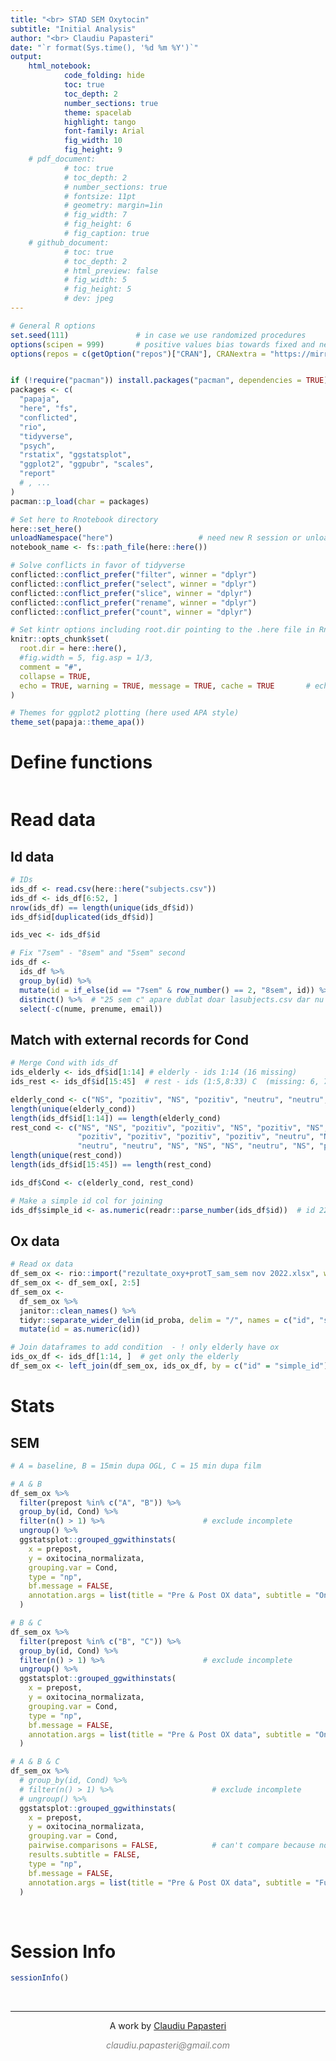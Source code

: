```yaml
---
title: "<br> STAD SEM Oxytocin" 
subtitle: "Initial Analysis"
author: "<br> Claudiu Papasteri"
date: "`r format(Sys.time(), '%d %m %Y')`"
output: 
    html_notebook:
            code_folding: hide
            toc: true
            toc_depth: 2
            number_sections: true
            theme: spacelab
            highlight: tango
            font-family: Arial
            fig_width: 10
            fig_height: 9
    # pdf_document: 
            # toc: true
            # toc_depth: 2
            # number_sections: true
            # fontsize: 11pt
            # geometry: margin=1in
            # fig_width: 7
            # fig_height: 6
            # fig_caption: true
    # github_document: 
            # toc: true
            # toc_depth: 2
            # html_preview: false
            # fig_width: 5
            # fig_height: 5
            # dev: jpeg
---
```



<!-- Setup -->


```r
# General R options
set.seed(111)               # in case we use randomized procedures       
options(scipen = 999)       # positive values bias towards fixed and negative towards scientific notation
options(repos = c(getOption("repos")["CRAN"], CRANextra = "https://mirror.clientvps.com/CRAN/"))  # use CRAN as default, set CRANextra to Nürnberg mirror


if (!require("pacman")) install.packages("pacman", dependencies = TRUE)
packages <- c(
  "papaja",
  "here", "fs",
  "conflicted",
  "rio",
  "tidyverse", 
  "psych",          
  "rstatix", "ggstatsplot",
  "ggplot2", "ggpubr", "scales",
  "report"
  # , ...
)
pacman::p_load(char = packages)

# Set here to Rnotebook directory
here::set_here()
unloadNamespace("here")                   # need new R session or unload namespace for .here file to take precedence over .Rproj
notebook_name <- fs::path_file(here::here())

# Solve conflicts in favor of tidyverse
conflicted::conflict_prefer("filter", winner = "dplyr")
conflicted::conflict_prefer("select", winner = "dplyr")
conflicted::conflict_prefer("slice", winner = "dplyr")
conflicted::conflict_prefer("rename", winner = "dplyr")
conflicted::conflict_prefer("count", winner = "dplyr")

# Set kintr options including root.dir pointing to the .here file in Rnotebook directory
knitr::opts_chunk$set(
  root.dir = here::here(),
  #fig.width = 5, fig.asp = 1/3, 
  comment = "#",
  collapse = TRUE,
  echo = TRUE, warning = TRUE, message = TRUE, cache = TRUE       # echo = False for github_document, but will be folded in html_notebook
)

# Themes for ggplot2 plotting (here used APA style)
theme_set(papaja::theme_apa())
```



<!-- Functions -->

# Define functions

```r
```


<!-- Report -->

# Read data

## Id data

```r
# IDs
ids_df <- read.csv(here::here("subjects.csv"))
ids_df <- ids_df[6:52, ]
nrow(ids_df) == length(unique(ids_df$id))
ids_df$id[duplicated(ids_df$id)]

ids_vec <- ids_df$id

# Fix "7sem" - "8sem" and "5sem" second
ids_df <- 
  ids_df %>% 
  group_by(id) %>%
  mutate(id = if_else(id == "7sem" & row_number() == 2, "8sem", id)) %>%
  distinct() %>%  # "25 sem c" apare dublat doar lasubjects.csv dar nu si in celelalte 2 .csv
  select(-c(nume, prenume, email))
```

## Match with external records for Cond

```r
# Merge Cond with ids_df
ids_elderly <- ids_df$id[1:14] # elderly - ids 1:14 (16 missing)
ids_rest <- ids_df$id[15:45]  # rest - ids (1:5,8:33) C  (missing: 6, 7)

elderly_cond <- c("NS", "pozitiv", "NS", "pozitiv", "neutru", "neutru", "NS", "pozitiv", "NS", "NS", "NS", "NS", "NS", "pozitiv")
length(unique(elderly_cond))
length(ids_df$id[1:14]) == length(elderly_cond)
rest_cond <- c("NS", "NS", "pozitiv", "pozitiv", "NS", "pozitiv", "NS", "pozitiv", "pozitiv", "pozitiv", "neutru", "neutru", 
               "pozitiv", "pozitiv", "pozitiv", "pozitiv", "neutru", "NS", "neutru", "NS", "neutru", "neutru", "neutru", 
               "neutru", "neutru", "NS", "NS", "NS", "neutru", "NS", "pozitiv")
length(unique(rest_cond))
length(ids_df$id[15:45]) == length(rest_cond)

ids_df$Cond <- c(elderly_cond, rest_cond)

# Make a simple id col for joining
ids_df$simple_id <- as.numeric(readr::parse_number(ids_df$id))  # id 22 = NA
```

## Ox data

```r
# Read ox data
df_sem_ox <- rio::import("rezultate_oxy+protT_sam_sem nov 2022.xlsx", which = "SEM") 
df_sem_ox <- df_sem_ox[, 2:5]
df_sem_ox <- 
  df_sem_ox %>% 
  janitor::clean_names() %>% 
  tidyr::separate_wider_delim(id_proba, delim = "/", names = c("id", "study", "prepost")) %>% 
  mutate(id = as.numeric(id))

# Join dataframes to add condition  - ! only elderly have ox
ids_ox_df <- ids_df[1:14, ]  # get only the elderly
df_sem_ox <- left_join(df_sem_ox, ids_ox_df, by = c("id" = "simple_id"))
```

# Stats

## SEM

```r
# A = baseline, B = 15min dupa OGL, C = 15 min dupa film

# A & B
df_sem_ox %>%
  filter(prepost %in% c("A", "B")) %>% 
  group_by(id, Cond) %>%
  filter(n() > 1) %>%                      # exclude incomplete
  ungroup() %>%
  ggstatsplot::grouped_ggwithinstats(
    x = prepost,
    y = oxitocina_normalizata,
    grouping.var = Cond, 
    type = "np",
    bf.message = FALSE,
    annotation.args = list(title = "Pre & Post OX data", subtitle = "Only A & B")
  )

# B & C
df_sem_ox %>%
  filter(prepost %in% c("B", "C")) %>% 
  group_by(id, Cond) %>%
  filter(n() > 1) %>%                      # exclude incomplete
  ungroup() %>%
  ggstatsplot::grouped_ggwithinstats(
    x = prepost,
    y = oxitocina_normalizata,
    grouping.var = Cond, 
    type = "np",
    bf.message = FALSE,
    annotation.args = list(title = "Pre & Post OX data", subtitle = "Only B & C")
  )

# A & B & C
df_sem_ox %>%
  # group_by(id, Cond) %>%
  # filter(n() > 1) %>%                      # exclude incomplete
  # ungroup() %>%
  ggstatsplot::grouped_ggwithinstats(
    x = prepost,
    y = oxitocina_normalizata,
    grouping.var = Cond, 
    pairwise.comparisons = FALSE,            # can't compare because not enough
    results.subtitle = FALSE,
    type = "np",
    bf.message = FALSE,
    annotation.args = list(title = "Pre & Post OX data", subtitle = "Full A & B & C")
  )
```



<!-- Session Info and License -->

<br>

# Session Info
```r
sessionInfo()    
```

<!-- Footer -->
&nbsp;
<hr />
<p style="text-align: center;">A work by <a href="https://github.com/ClaudiuPapasteri/">Claudiu Papasteri</a></p>
<p style="text-align: center;"><span style="color: #808080;"><em>claudiu.papasteri@gmail.com</em></span></p>
&nbsp;
